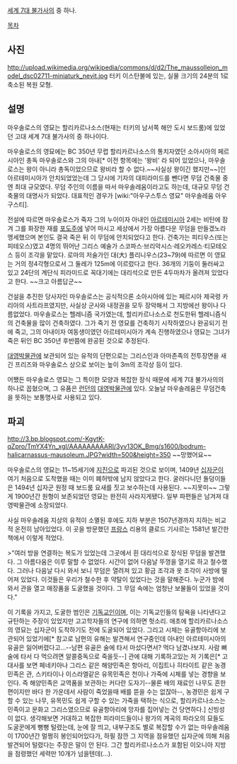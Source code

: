 [[세계 7대 불가사의]] 중 하나.

[[목차]]
== 사진 ==
http://upload.wikimedia.org/wikipedia/commons/d/d2/The_maussolleion_model_dsc02711-miniaturk_nevit.jpg
터키 이스탄불에 있는, 실물 크기의 24분의 1로 축소된 복원 모형.
== 설명 ==
마우솔로스의 영묘는 할리카르나소스(현재는 터키의 남서쪽 해안 도시 보드룸)에 있었던 고대 세계 7대 불가사의 중 하나이다.

마우솔로스의 영묘에는 BC 350년 무렵 할리카르나소스의 통치자였던 소아시아의 페르시아인 총독 마우솔로스와 그의 아내[* 이전 항목에는 '왕비' 라 되어 있었으나, 마우솔로스는 왕이 아니라 총독이었으므로 왕비라 할 수 없다.~~사실상 왕이긴 했지만~~]인 아르테미시아가 안치되었었는데 그 당시에 기자의 대피라미드를 뺀다면 무덤 건축물 중엔 최대 규모였다. 무덤 주인의 이름을 따서 마우솔레움이라고도 하는데, 대규모 무덤 건축물의 대명사가 되었다. 대표적인 경우가 [wiki:"아우구스투스 영묘" 마우솔레움 아우구스티].

전설에 따르면 마우솔로스가 죽자 그의 누이이자 아내인 [[아르테미시아]] 2세는 비탄에 잠겨 그를 화장한 재를 [[포도주]]에 넣어 마시고 세상에서 가장 아름다운 무덤을 만들겠노라 맹세했으며 본인도 결국 죽은 뒤 이 무덤에 안치되었다고 한다. 건축가는 피티우스(또는 피테오스)였고 4명의 뛰어난 그리스 예술가 스코파스·브리악시스·레오카레스·티모테오스 등이 조각을 맡았다. 로마의 저술가인 대(大) 플리니우스(23~79)에 따르면 이 영묘는 거의 정4각형으로서 그 둘레가 125m에 이르렀다고 한다. 36개의 기둥이 둘러싸고 있고 24단의 계단식 피라미드로 꼭대기에는 대리석으로 만든 4두마차가 올려져 있었다고 한다. ~~크고 아름답군~~

건설을 추진한 당사자인 마우솔로스는 공식적으론 소아시아에 있는 페르시아 제국령 카리아의 사트라프였지만, 사실상 군사와 내정권을 모두 장악해서 그 지방에선 왕이나 다름없었다. 마우솔로스는 헬레니즘 국가였는데, 할리카르나소스로 천도한뒤 헬레니즘식의 건축물을 많이 건축하였다. 그가 죽기 전 영묘를 건축하기 시작하였으나 완공되기 전에 죽고, 그의 아내이자 여동생이였던 아르테미시아가 계속 진행하였으나 영묘는 그녀가 죽은 뒤인 BC 350년 후반쯤에 완공된 것으로 추정된다.

[[대영박물관]]에 보관되어 있는 유적의 단편으로는 그리스인과 아마존족의 전투장면을 새긴 프리즈와 마우솔로스 상으로 보이는 높이 3m의 조각상 등이 있다.

어쨌든 마우솔로스 영묘는 그 특이한 모양과 복잡한 장식 때문에 세계 7대 불가사의의 하나로 꼽혔으며, 그 유품은 [[런던]]의 [[대영박물관]]에 있다. 오늘날 마우솔레움은 무덤건축을 뜻하는 보통명사로 사용되고 있다.
== 파괴 ==
http://3.bp.blogspot.com/-KgytK-qZpro/TmYX4Yn_xgI/AAAAAAAAARI/3yv13OK_Bmg/s1600/bodrum-halicarnassus-mausoleum.JPG?width=500&height=350 
~~망했어요~~

마우솔로스의 영묘는 11~15세기에 [[지진]]으로 파괴된 것으로 보이며, 1409년 [[십자군]]이 여기 처음으로 도착했을 때는 이미 폐허밖에 남지 않았다고 한다. 굴러다니던 돌덩이들은 1494년 십자군 원정 때 보드룸 요새를 짓고 보수하는데 사용된다. ~~지못미~~ 그렇게 1900년간 원형이 보존되었던 영묘는 완전히 사라지게됐다. 일부 파편들은 남겨져 대영박물관에 소장되었다.

사실 마우솔레움 지상의 유적이 소멸된 후에도 지하 부분은 1507년경까지 지하는 비교적 온전히 남아있었다. 이 곳을 방문했던 [[프랑스]] 리용의 클로드 기샤르는 1581년 발간한 책에서 이렇게 적었다.

>"여러 방을 연결하는 복도가 있었는데 그곳에서 흰 대리석으로 장식된 무덤을 발견했다. 그 아름다움은 이루 말할 수 없었다. 시간이 없어 다음날 뚜껑을 열기로 하고 철수했다. 그러나 다음날 다시 와서 보니 무덤은 열려져 있고 황금 조각과 옷 조각이 사방에 떨어져 있었다. 이것들은 우리가 철수한 후 약탈이 있었다는 것을 말해준다. 누군가 밤에 와서 관을 열고 매장품을 도굴했을 것이다. 그 무덤 속에는 엄청난 보물들이 있었을 것이다."

이 기록을 가지고, 도굴한 범인은 [[기독교]]인이며, 이는 기독교인들의 탐욕을 나타낸다고 규탄하는 주장이 있었지만 고고학자들의 연구에 의하면 헛소리. 애초에 할리카르나소스의 영묘는 십자군이 도착하기도 전에 도굴되어 있었다. 그리고 시체는 유골항아리에 보관되어 있었기에[* 참고로 남편의 유해는 발견해서 연구중인데 아내인 아르테미시아의 유골은 잃어버렸다고...--남편 유골은 술에 타서 마섰다면서? 먹다 남겼나보지. 사람 뼈 술에 타서 다 먹으려면 알콜중독으로 죽을듯--] 관에 대해 기록하고있는 저 기록은[* 고대사를 보면 페네키아나 그리스 같은 해양민족은 항아리, 이집트나 히타이트 같은 농경민족은 관, 스키타이나 이스라엘같은 유목민족은 천이나 가죽에 시체를 넣는 경향을 보인다. 즉 해양민족은 교역품을 보관하는 커다란 도자기--물론 배의 재료인 나무도 흔한 편이지만 바다 한 가운데서 사람이 죽었을때 배를 뜯을 수는 없잖아--, 농경민은 쉽게 구할 수 있는 나무,  유목민도 쉽게 구할 수 있는 가죽을 택하는 식으로, 할리카르나소스는 민족이고 문화고 그리스였으므로 유골항아리에 망자를 집어넣는 건 당연하다.] 신빙성이 없다. 생각해보면 거대하고 복잡한 피라미드들이나 왕가의 계곡의 파라오의 묘들도 도굴꾼에게 뻥뻥 털렸는데, 눈에 잘 띄고, 내부구조도 별로 복잡할 수가 없는 마우솔레움이 1700년간 멀쩡히 봉인되어있다가, 하필 잠깐 그 지역을 점유했던 십자군에 의해 처음 발견되어 털렸다는 주장은 말이 안 된다. 그간 할리카르나소스가 포함된 이오니아 지방을 점령했던 세력만 10개가 넘을텐데(…).
